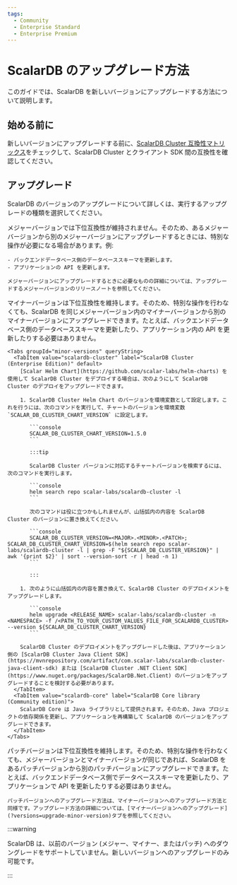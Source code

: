 ```yaml
---
tags:
  - Community
  - Enterprise Standard
  - Enterprise Premium
---
```


# ScalarDB のアップグレード方法


<TranslationBanner />

このガイドでは、ScalarDB を新しいバージョンにアップグレードする方法について説明します。

## 始める前に

新しいバージョンにアップグレードする前に、[ScalarDB Cluster 互換性マトリックス](https://scalardb.scalar-labs.com/docs/latest/scalardb-cluster/compatibility/)をチェックして、ScalarDB Cluster とクライアント SDK 間の互換性を確認してください。

## アップグレード

ScalarDB のバージョンのアップグレードについて詳しくは、実行するアップグレードの種類を選択してください。

<Tabs groupId="versions" queryString>
  <TabItem value="upgrade-major-version" label="メジャーバージョンへのアップグレード" default>
    メジャーバージョンでは下位互換性が維持されません。そのため、あるメジャーバージョンから別のメジャーバージョンにアップグレードするときには、特別な操作が必要になる場合があります。例:

    - バックエンドデータベース側のデータベーススキーマを更新します。
    - アプリケーションの API を更新します。

    メジャーバージョンにアップグレードするときに必要なものの詳細については、アップグレードするメジャーバージョンのリリースノートを参照してください。
  </TabItem>
  <TabItem value="upgrade-minor-version" label="マイナーバージョンへのアップグレード">
    マイナーバージョンは下位互換性を維持します。そのため、特別な操作を行わなくても、ScalarDB を同じメジャーバージョン内のマイナーバージョンから別のマイナーバージョンにアップグレードできます。たとえば、バックエンドデータベース側のデータベーススキーマを更新したり、アプリケーション内の API を更新したりする必要はありません。

    <Tabs groupId="minor-versions" queryString>
      <TabItem value="scalardb-cluster" label="ScalarDB Cluster (Enterprise Edition)" default>
        [Scalar Helm Chart](https://github.com/scalar-labs/helm-charts) を使用して ScalarDB Cluster をデプロイする場合は、次のようにして ScalarDB Cluster のデプロイをアップグレードできます。

        1. ScalarDB Cluster Helm Chart のバージョンを環境変数として設定します。これを行うには、次のコマンドを実行して、チャートのバージョンを環境変数 `SCALAR_DB_CLUSTER_CHART_VERSION` に設定します。

           ```console
           SCALAR_DB_CLUSTER_CHART_VERSION=1.5.0
           ```

           :::tip

           ScalarDB Cluster バージョンに対応するチャートバージョンを検索するには、次のコマンドを実行します。

           ```console
           helm search repo scalar-labs/scalardb-cluster -l
           ```

           次のコマンドは役に立つかもしれませんが、山括弧内の内容を ScalarDB Cluster のバージョンに置き換えてください。

           ```console
           SCALAR_DB_CLUSTER_VERSION=<MAJOR>.<MINOR>.<PATCH>; SCALAR_DB_CLUSTER_CHART_VERSION=$(helm search repo scalar-labs/scalardb-cluster -l | grep -F "${SCALAR_DB_CLUSTER_VERSION}" | awk '{print $2}' | sort --version-sort -r | head -n 1)
           ```

           :::

        1. 次のように山括弧内の内容を置き換えて、ScalarDB Cluster のデプロイメントをアップグレードします。

           ```console
           helm upgrade <RELEASE_NAME> scalar-labs/scalardb-cluster -n <NAMESPACE> -f /<PATH_TO_YOUR_CUSTOM_VALUES_FILE_FOR_SCALARDB_CLUSTER> --version ${SCALAR_DB_CLUSTER_CHART_VERSION}
           ```

        ScalarDB Cluster のデプロイメントをアップグレードした後は、アプリケーション側の [ScalarDB Cluster Java Client SDK](https://mvnrepository.com/artifact/com.scalar-labs/scalardb-cluster-java-client-sdk) または [ScalarDB Cluster .NET Client SDK](https://www.nuget.org/packages/ScalarDB.Net.Client) のバージョンをアップグレードすることを検討する必要があります。
      </TabItem>
      <TabItem value="scalardb-core" label="ScalarDB Core library (Community edition)">
        ScalarDB Core は Java ライブラリとして提供されます。そのため、Java プロジェクトの依存関係を更新し、アプリケーションを再構築して ScalarDB のバージョンをアップグレードできます。
      </TabItem>
    </Tabs>
  </TabItem>
  <TabItem value="upgrade-patch-version" label="パッチバージョンにアップグレードする">
    パッチバージョンは下位互換性を維持します。そのため、特別な操作を行わなくても、メジャーバージョンとマイナーバージョンが同じであれば、ScalarDB をあるパッチバージョンから別のパッチバージョンにアップグレードできます。たとえば、バックエンドデータベース側でデータベーススキーマを更新したり、アプリケーションで API を更新したりする必要はありません。

    パッチバージョンへのアップグレード方法は、マイナーバージョンへのアップグレード方法と同様です。アップグレード方法の詳細については、[マイナーバージョンへのアップグレード](?versions=upgrade-minor-version)タブを参照してください。
  </TabItem>
</Tabs>

:::warning

ScalarDB は、以前のバージョン (メジャー、マイナー、またはパッチ) へのダウングレードをサポートしていません。新しいバージョンへのアップグレードのみ可能です。

:::
